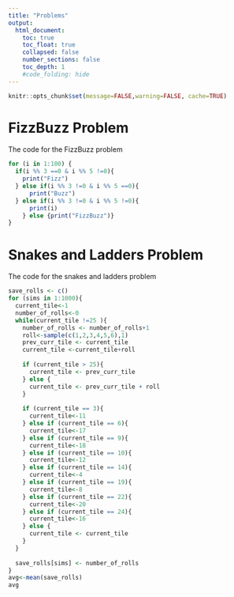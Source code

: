 ```yaml
---
title: "Problems"
output:
  html_document:
    toc: true
    toc_float: true
    collapsed: false
    number_sections: false
    toc_depth: 1
    #code_folding: hide
---
```


```r
knitr::opts_chunk$set(message=FALSE,warning=FALSE, cache=TRUE)
```

# FizzBuzz Problem

The code for the FizzBuzz problem

```r
for (i in 1:100) {
  if(i %% 3 ==0 & i %% 5 !=0){
    print("Fizz")
  } else if(i %% 3 !=0 & i %% 5 ==0){
      print("Buzz")
  } else if(i %% 3 !=0 & i %% 5 !=0){
      print(i)
    } else {print("FizzBuzz")}
}
```

# Snakes and Ladders Problem

The code for the snakes and ladders problem

```r
save_rolls <- c()
for (sims in 1:1000){
  current_tile<-1
  number_of_rolls<-0
  while(current_tile !=25 ){
    number_of_rolls <- number_of_rolls+1
    roll<-sample(c(1,2,3,4,5,6),1)
    prev_curr_tile <- current_tile
    current_tile <-current_tile+roll
    
    if (current_tile > 25){
      current_tile <- prev_curr_tile
    } else {
      current_tile <- prev_curr_tile + roll
    }
    
    if (current_tile == 3){
      current_tile<-11
    } else if (current_tile == 6){
      current_tile<-17
    } else if (current_tile == 9){
      current_tile<-18
    } else if (current_tile == 10){
      current_tile<-12
    } else if (current_tile == 14){
      current_tile<-4
    } else if (current_tile == 19){
      current_tile<-8
    } else if (current_tile == 22){
      current_tile<-20
    } else if (current_tile == 24){
      current_tile<-16
    } else {
      current_tile <- current_tile
    }
  }
  
  save_rolls[sims] <- number_of_rolls
}
avg<-mean(save_rolls)
avg
```

